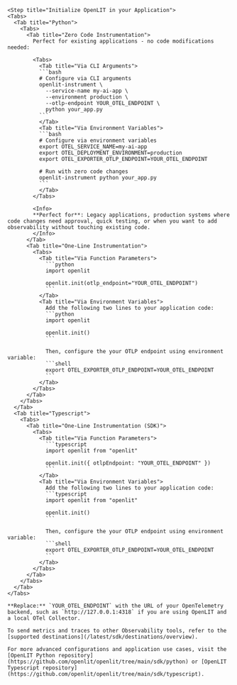     <Step title="Initialize OpenLIT in your Application">
    <Tabs>
      <Tab title="Python">
        <Tabs>
          <Tab title="Zero Code Instrumentation">
            Perfect for existing applications - no code modifications needed:
            
            <Tabs>
              <Tab title="Via CLI Arguments">
              ```bash
              # Configure via CLI arguments
              openlit-instrument \
                --service-name my-ai-app \
                --environment production \
                --otlp-endpoint YOUR_OTEL_ENDPOINT \
                python your_app.py
              ```
              </Tab>
              <Tab title="Via Environment Variables">
              ```bash
              # Configure via environment variables
              export OTEL_SERVICE_NAME=my-ai-app
              export OTEL_DEPLOYMENT_ENVIRONMENT=production
              export OTEL_EXPORTER_OTLP_ENDPOINT=YOUR_OTEL_ENDPOINT
              
              # Run with zero code changes
              openlit-instrument python your_app.py
              ```
              </Tab>
            </Tabs>
            
            <Info>
            **Perfect for**: Legacy applications, production systems where code changes need approval, quick testing, or when you want to add observability without touching existing code.
            </Info>
          </Tab>
          <Tab title="One-Line Instrumentation">
            <Tabs>
              <Tab title="Via Function Parameters">
                ```python
                import openlit

                openlit.init(otlp_endpoint="YOUR_OTEL_ENDPOINT")
                ```
              </Tab>
              <Tab title="Via Environment Variables">
                Add the following two lines to your application code:
                ```python
                import openlit

                openlit.init()
                ```

                Then, configure the your OTLP endpoint using environment variable:
                ```shell
                export OTEL_EXPORTER_OTLP_ENDPOINT=YOUR_OTEL_ENDPOINT
                ```
              </Tab>
            </Tabs>
          </Tab>
        </Tabs>
      </Tab>
      <Tab title="Typescript">
        <Tabs>
          <Tab title="One-Line Instrumentation (SDK)">
            <Tabs>
              <Tab title="Via Function Parameters">
                ```typescript
                import openlit from "openlit"

                openlit.init({ otlpEndpoint: "YOUR_OTEL_ENDPOINT" })
                ```
              </Tab>
              <Tab title="Via Environment Variables">
                Add the following two lines to your application code:
                ```typescript
                import openlit from "openlit"

                openlit.init()
                ```

                Then, configure the your OTLP endpoint using environment variable:
                ```shell
                export OTEL_EXPORTER_OTLP_ENDPOINT=YOUR_OTEL_ENDPOINT
                ```
              </Tab>
            </Tabs>
          </Tab>
        </Tabs>
      </Tab>
    </Tabs>
    
    **Replace:** `YOUR_OTEL_ENDPOINT` with the URL of your OpenTelemetry backend, such as `http://127.0.0.1:4318` if you are using OpenLIT and a local OTel Collector.

    To send metrics and traces to other Observability tools, refer to the [supported destinations](/latest/sdk/destinations/overview).

    For more advanced configurations and application use cases, visit the [OpenLIT Python repository](https://github.com/openlit/openlit/tree/main/sdk/python) or [OpenLIT Typescript repository](https://github.com/openlit/openlit/tree/main/sdk/typescript).
  </Step>